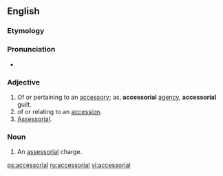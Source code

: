 ==English==

===Etymology===
{{suffix|accessory|al}}

===Pronunciation===
* {{a|US}} {{IPA|/æk.sə.ˈsoɹ.i.əl/}}

===Adjective===
{{head|en|adjective}}

# Of or pertaining to an [[accessory]]; as, '''accessorial''' [[agency]], '''accessorial''' guilt.
# of or relating to an [[accession]].
# [[assessorial|Assessorial]].

===Noun===
{{en-noun}}

# {{context|[[logistics]]|lang=en}} An [[assessorial]] charge.

[[ps:accessorial]]
[[ru:accessorial]]
[[vi:accessorial]]